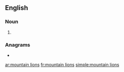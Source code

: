 ==English==

===Noun===
{{head|en|noun plural form|head=[[mountain]] [[lion]]s}}

# {{plural of|mountain lion|lang=en}}

===Anagrams===
* {{l|en|nonsimulation}}

[[ar:mountain lions]]
[[fr:mountain lions]]
[[simple:mountain lions]]